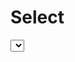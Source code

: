 
# Select

<DemoCard>
	<Select
		value='2'
		items={[
			{ value: '1', label: 'Charmander' },
			{ value: '2', label: 'Squirtle' },
			{ value: '3', label: 'Bulbasaur' },
			{ value: '4', label: 'Chikorita', disabled: true },
		]}
		onValueChange={(value) => console.log(value)}
	/>
</DemoCard>

### Example

```tsx
import { Select } from '@i4o/catalystui'

export default () => {
	return (
		<Select
			value='2'
			items={[
				{ value: '1', label: 'Charmander' },
				{ value: '2', label: 'Squirtle' },
				{ value: '3', label: 'Bulbasaur' },
				{ value: '4', label: 'Chikorita', disabled: true },
			]}
			onValueChange={(value) => console.log(value)}
		/>
	)
}
```

### Props

| Name          | Type                                                         | Default | Description                                                                        |
| :------------ | :----------------------------------------------------------- | :------ | :--------------------------------------------------------------------------------- |
| defaultValue  | `string`                                                     | `''`    | Default selected value. Use for uncontrolled operation.                            |
| items         | `Array<{ label: string, value: string, disabled: boolean }>` | []      | Array of items to display in the select                                            |
| name          | `string`                                                     | `''`    | Name of the select component                                                       |
| onValueChange | `(item: { label: string, value: string }) => void`           | -       | Callback when the value changes                                                    |
| value         | `string`                                                     | `''`    | Currently selected value. Use for controlled operation along with `onValueChange`. |
